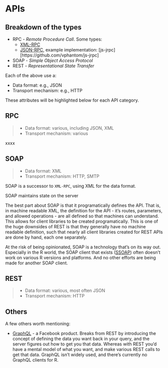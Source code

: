 # APIs

## Breakdown of the types

* RPC - _Remote Procedure Call_. Some types:
	* [XML-RPC](https://en.wikipedia.org/wiki/XML-RPC)
	* [JSON-RPC](https://en.wikipedia.org/wiki/JSON-RPC),
	example implementation: [js-jrpc][https://github.com/vphantom/js-jrpc]
* SOAP - _Simple Object Access Protocol_
* REST - _Representational State Transfer_

Each of the above use a:

* Data format: e.g., JSON
* Transport mechanism: e.g., HTTP

These attributes will be highlighted below for each API category.

## RPC

> * Data format: various, including JSON, XML
> * Transport mechanism: various

xxxx

## SOAP

> * Data format: XML
> * Transport mechanism: HTTP, SMTP

SOAP is a successor to `XML-RPC`, using XML for the data format.

SOAP maintains state on the server

The best part about SOAP is that it programatically defines the API.
That is, in machine readable XML, the definition for the API - it's
routes, parameters, and allowed operations - are all defined so
that machines can understand. This allows for client libraries to be
created programatically. This is one of the huge downsides of REST is
that they generally have no machine readable definition, such that
nearly all client libraries created for REST APIs are done by hand,
each one separately.

At the risk of being opinionated, SOAP is a technology that's on its way
out. Especially in the R world, the SOAP client that exists ([SSOAP](https://github.com/omegahat/SSOAP))
often doesn't work on various R versions and platforms. And no other
efforts are being made for another SOAP client.

## REST

> * Data format: various, most often JSON
> * Transport mechanism: HTTP

## Others

A few others worth mentioning:

* [GraphQL][grapqhl] - a Facebook product. Breaks from REST by introducing
the concept of defining the data you want back in your query, and the server
figures out how to get you that data. Whereas with REST you'd have a mental model
of what you want, and make various REST calls to get that data. GraphQL
isn't widely used, and there's currently no GraphQL clients for R.

[grapqhl]: http://graphql.org/
